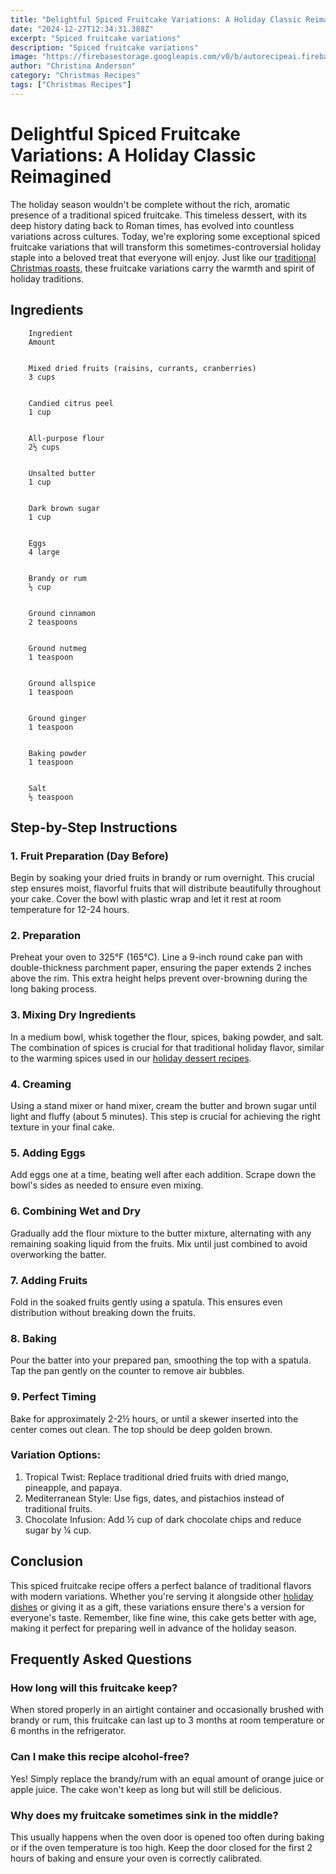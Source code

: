```yaml
---
title: "Delightful Spiced Fruitcake Variations: A Holiday Classic Reimagined"
date: "2024-12-27T12:34:31.388Z"
excerpt: "Spiced fruitcake variations"
description: "Spiced fruitcake variations"
image: "https://firebasestorage.googleapis.com/v0/b/autorecipeai.firebasestorage.app/o/generated-images%2F1735302869179-aaotriasqq.jpg?alt=media&token=14012bdf-e294-4ac1-86ba-af4385aece6c"
author: "Christina Anderson"
category: "Christmas Recipes"
tags: ["Christmas Recipes"]
---
```


# Delightful Spiced Fruitcake Variations: A Holiday Classic Reimagined


The holiday season wouldn't be complete without the rich, aromatic presence of a traditional spiced fruitcake. This timeless dessert, with its deep history dating back to Roman times, has evolved into countless variations across cultures. Today, we're exploring some exceptional spiced fruitcake variations that will transform this sometimes-controversial holiday staple into a beloved treat that everyone will enjoy. Just like our [traditional Christmas roasts](https://healtystack.com/grandma-s-christmas-roast/), these fruitcake variations carry the warmth and spirit of holiday traditions.



## Ingredients





    
        Ingredient
        Amount
    
    
        Mixed dried fruits (raisins, currants, cranberries)
        3 cups
    
    
        Candied citrus peel
        1 cup
    
    
        All-purpose flour
        2½ cups
    
    
        Unsalted butter
        1 cup
    
    
        Dark brown sugar
        1 cup
    
    
        Eggs
        4 large
    
    
        Brandy or rum
        ½ cup
    
    
        Ground cinnamon
        2 teaspoons
    
    
        Ground nutmeg
        1 teaspoon
    
    
        Ground allspice
        1 teaspoon
    
    
        Ground ginger
        1 teaspoon
    
    
        Baking powder
        1 teaspoon
    
    
        Salt
        ½ teaspoon
    




## Step-by-Step Instructions


### 1. Fruit Preparation (Day Before)

Begin by soaking your dried fruits in brandy or rum overnight. This crucial step ensures moist, flavorful fruits that will distribute beautifully throughout your cake. Cover the bowl with plastic wrap and let it rest at room temperature for 12-24 hours.



### 2. Preparation

Preheat your oven to 325°F (165°C). Line a 9-inch round cake pan with double-thickness parchment paper, ensuring the paper extends 2 inches above the rim. This extra height helps prevent over-browning during the long baking process.



### 3. Mixing Dry Ingredients

In a medium bowl, whisk together the flour, spices, baking powder, and salt. The combination of spices is crucial for that traditional holiday flavor, similar to the warming spices used in our [holiday dessert recipes](https://healtystack.com/quick-peppermint-fudge/).



### 4. Creaming

Using a stand mixer or hand mixer, cream the butter and brown sugar until light and fluffy (about 5 minutes). This step is crucial for achieving the right texture in your final cake.



### 5. Adding Eggs

Add eggs one at a time, beating well after each addition. Scrape down the bowl's sides as needed to ensure even mixing.



### 6. Combining Wet and Dry

Gradually add the flour mixture to the butter mixture, alternating with any remaining soaking liquid from the fruits. Mix until just combined to avoid overworking the batter.



### 7. Adding Fruits

Fold in the soaked fruits gently using a spatula. This ensures even distribution without breaking down the fruits.



### 8. Baking

Pour the batter into your prepared pan, smoothing the top with a spatula. Tap the pan gently on the counter to remove air bubbles.



### 9. Perfect Timing

Bake for approximately 2-2½ hours, or until a skewer inserted into the center comes out clean. The top should be deep golden brown.



### Variation Options:

1. Tropical Twist: Replace traditional dried fruits with dried mango, pineapple, and papaya.
2. Mediterranean Style: Use figs, dates, and pistachios instead of traditional fruits.
3. Chocolate Infusion: Add ½ cup of dark chocolate chips and reduce sugar by ¼ cup.

## Conclusion

This spiced fruitcake recipe offers a perfect balance of traditional flavors with modern variations. Whether you're serving it alongside other [holiday dishes](https://healtystack.com/plant-based-holiday-main-dishes/) or giving it as a gift, these variations ensure there's a version for everyone's taste. Remember, like fine wine, this cake gets better with age, making it perfect for preparing well in advance of the holiday season.



## Frequently Asked Questions


### How long will this fruitcake keep?

When stored properly in an airtight container and occasionally brushed with brandy or rum, this fruitcake can last up to 3 months at room temperature or 6 months in the refrigerator.



### Can I make this recipe alcohol-free?

Yes! Simply replace the brandy/rum with an equal amount of orange juice or apple juice. The cake won't keep as long but will still be delicious.



### Why does my fruitcake sometimes sink in the middle?

This usually happens when the oven door is opened too often during baking or if the oven temperature is too high. Keep the door closed for the first 2 hours of baking and ensure your oven is correctly calibrated.

